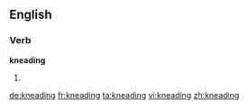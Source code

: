 ==English==

===Verb===
'''kneading'''

# {{present participle of|knead}}

[[de:kneading]]
[[fr:kneading]]
[[ta:kneading]]
[[vi:kneading]]
[[zh:kneading]]